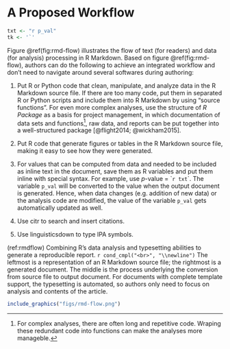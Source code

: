 # A Proposed Workflow

```r
txt <- "r p_val"
tk <- '`'
```

Figure \@ref(fig:rmd-flow) illustrates the flow of text (for readers) and data (for analysis) processing in R Markdown.
Based on figure \@ref(fig:rmd-flow), authors can do the following to achieve an integrated workflow and don't need to navigate around several softwares during authoring:

1. Put R or Python code that clean, manipulate, and analyze data in the R Markdown source file. If there are too many code, put them in separated R or Python scripts and include them into R Markdown by using "source functions".
For even more complex analyses, use the structure of *R Package* as a basis for project management, in which documentation of data sets and functions[^fc], raw data, and reports can be put together into a well-structured package [@flight2014; @wickham2015].

1. Put R code that generate figures or tables in the R Markdown source file, making it easy to see how they were generated.

1. For values that can be computed from data and needed to be included as inline text in the document, save them as R variables and put them inline with special syntax. For example, use *p*-value = \``r txt`\`. The variable `p_val` will be converted to the value when the output document is generated. Hence, when data changes (e.g. addition of new data) or the analysis code are modified, the value of the variable `p_val` gets automatically updated as well.

1. Use citr to search and insert citations.

1. Use linguisticsdown to type IPA symbols.


(ref:rmdflow) Combining R's data analysis and typesetting abilities to generate a reproducible report. `r cond_cmpl("<br>", "\\newline")` The leftmost is a representation of an R Markdown source file; the rightmost is a generated document. The middle is the process underlying the conversion from source file to output document. For documents with complete template support, the typesetting is automated, so authors only need to focus on analysis and contents of the article.

```r
include_graphics("figs/rmd-flow.png")
```




[^fc]: For complex analyses, there are often long and repetitive code. Wraping these redundant code into functions can make the analyses more manageble.

[^pkg]: Every one with R installed on the computer can dowload (if made available) and load the package, rerun analysis written in R Markdown, read the documentation of the data sets, and even read the source code of the analysis functions.
